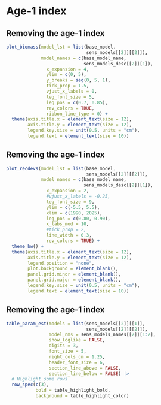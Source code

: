 # Age-1 index

## Removing the age-1 index
```r
plot_biomass(model_lst = list(base_model,
                              sens_models[[2]][[2]]),
             model_names = c(base_model_name,
                             sens_models_desc[[2]][1]),
               x_expansion = 4,
               ylim = c(0, 5),
               y_breaks = seq(0, 5, 1),
               tick_prop = 1.5,
               vjust_x_labels = 0,
               leg_font_size = 5,
               leg_pos = c(0.7, 0.85),
               rev_colors = TRUE,
               ribbon_line_type = 0) +
  theme(axis.title.x = element_text(size = 12),
        axis.title.y = element_text(size = 12),
        legend.key.size = unit(0.5, units = "cm"),
        legend.text = element_text(size = 10))
```

## Removing the age-1 index
```r
plot_recdevs(model_lst = list(base_model,
                              sens_models[[2]][[2]]),
             model_names = c(base_model_name,
                             sens_models_desc[[2]][1]),
               x_expansion = 2,
               #vjust_x_labels = -0.25,
               leg_font_size = 9,
               ylim = c(-5.5, 5.5),
               xlim = c(1990, 2025),
               leg_pos = c(0.80, 0.90),
               x_labs_mod = 10,
               #tick_prop = 2,
               line_width = 0.3,
               rev_colors = TRUE) +
  theme_bw() + 
  theme(axis.title.x = element_text(size = 12),
        axis.title.y = element_text(size = 12),
        legend.position = "none",
        plot.background = element_blank(),
        panel.grid.minor = element_blank(),
        panel.grid.major = element_blank(),
        legend.key.size = unit(0.5, units = "cm"),
        legend.text = element_text(size = 10))
```


## Removing the age-1 index
```r
table_param_est(models = list(sens_models[[2]][[1]],
                              sens_models[[2]][[2]]),
                model_nms = sens_models_names[[2]][1:2],
                show_loglike = FALSE,
                digits = 3,
                font_size = 5,
                right_cols_cm = 1.25,
                header_font_size = 6,
                section_line_above = FALSE,
                section_line_below = FALSE) |>
  # Highlight some rows
  row_spec(c(3),
           bold = table_highlight_bold,
           background = table_highlight_color)

```
